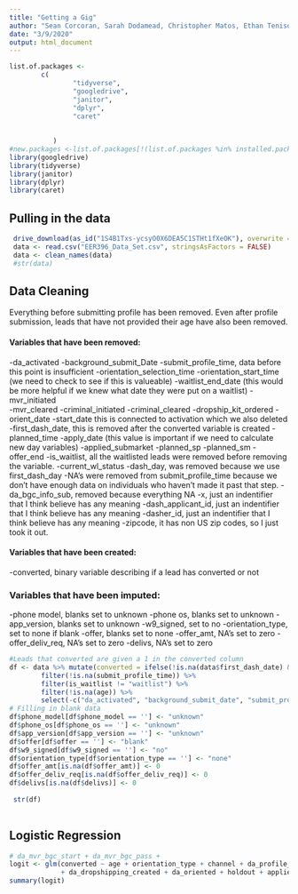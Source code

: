 ```yaml
---
title: "Getting a Gig"
author: "Sean Corcoran, Sarah Dodamead, Christopher Matos, Ethan Tenison"
date: "3/9/2020"
output: html_document
---
```


```r
list.of.packages <-
        c(
                "tidyverse",
                "googledrive",
                "janitor",
                "dplyr",
                "caret"
                
                
           )
#new.packages <-list.of.packages[!(list.of.packages %in% installed.packages()[, "Package"])]
library(googledrive)
library(tidyverse)
library(janitor)
library(dplyr)
library(caret)
```

## Pulling in the data 

```r
 drive_download(as_id("1S4B1Txs-ycsyO0X6DEA5C1STHt1fXeOK"), overwrite = TRUE)
 data <- read.csv("EER396_Data_Set.csv", stringsAsFactors = FALSE)
 data <- clean_names(data)
 #str(data)
```


## Data Cleaning 

Everything before submitting profile has been removed. Even after profile submission, leads that have not provided their age have also been removed.

#### Variables that have been removed: 
-da_activated
-background_submit_Date
-submit_profile_time, data before this point is insufficient 
-orientation_selection_time
-orientation_start_time (we need to check to see if this is valueable)
-waitlist_end_date  (this would be more helpful if we knew what date they were put on a waitlist)
-mvr_initiated  
-mvr_cleared 
-criminal_initiated
-criminal_cleared
-dropship_kit_ordered
-orient_date
-start_date  this is connected to activation which we also deleted 
-first_dash_date, this is removed after the converted variable is created 
-planned_time 
-apply_date (this value is important if we need to calculate new day variables)
-applied_submarket
-planned_sp
-planned_sm 
-offer_end
-is_waitlist, all the waitlisted leads were removed before removing the variable.
-current_wl_status 
-dash_day, was removed because we use first_dash_day
-NA's were removed from submit_profile_time because we don't have enough data on individuals who haven't made it past that step.
-da_bgc_info_sub, removed because everything NA
-x, just an indentifier that I think believe has any meaning
-dash_applicant_id, just an indentifier that I think believe has any meaning
-dasher_id, just an indentifier that I think believe has any meaning
-zipcode, it has non US zip codes, so I just took it out. 

#### Variables that have been created: 
-converted, binary variable describing if a lead has converted or not


### Variables that have been imputed: 
-phone model, blanks set to unknown
-phone os, blanks set to unknown
-app_version, blanks set to unknown
-w9_signed, set to no 
-orientation_type, set to none if blank 
-offer, blanks set to none 
-offer_amt, NA's set to zero
-offer_deliv_req, NA's set to zero
-delivs, NA's set to zero


```r
#Leads that converted are given a 1 in the converted column 
df <- data %>% mutate(converted = ifelse(!is.na(data$first_dash_date) & data$da_first_dash <=45, 1, 0)) %>% 
        filter(!is.na(submit_profile_time)) %>% 
        filter(is_waitlist != "waitlist") %>% 
        filter(!is.na(age)) %>% 
        select(-c("da_activated", "background_submit_date", "submit_profile_time", "orientation_selection_time","orientation_start_time", "mvr_initiated","mvr_cleared","criminal_initiated","criminal_cleared", "orient_date", "start_date", "first_dash_date", "planned_time", "waitlist_end_date" ,"dropship_kit_ordered","apply_date","planned_sp", "planned_sm", "offer_end", "is_waitlist", "current_wl_status","dash_day","da_bgc_info_sub", "x", "dasher_applicant_id", "dasher_id", "zip_code" ))
# Filling in blank data 
df$phone_model[df$phone_model == ''] <- "unknown"
df$phone_os[df$phone_os == ''] <- "unknown"
df$app_version[df$app_version == ''] <- "unknown"
df$offer[df$offer == ''] <- "blank"
df$w9_signed[df$w9_signed == ''] <- "no"
df$orientation_type[df$orientation_type == ''] <- "none"
df$offer_amt[is.na(df$offer_amt)] <- 0
df$offer_deliv_req[is.na(df$offer_deliv_req)] <- 0
df$delivs[is.na(df$delivs)] <- 0
        
 str(df)      
        
```


## Logistic Regression

```r
# da_mvr_bgc_start + da_mvr_bgc_pass +
logit <- glm(converted ~ age + orientation_type + channel + da_profile_submit + da_orientation_select
             + da_dropshipping_created + da_oriented + holdout + applied_submarket, data = df, family = "binomial")
summary(logit)
```
```r



```


